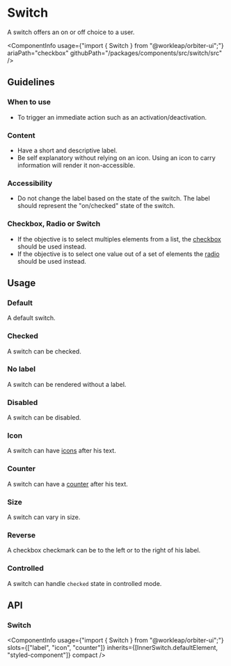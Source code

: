 

<Meta of={SwitchStories} />

# Switch

<Tagline>A switch offers an on or off choice to a user.</Tagline>

<ComponentInfo
    usage={"import { Switch } from \"@workleap/orbiter-ui\";"}
    ariaPath="checkbox"
    githubPath="/packages/components/src/switch/src"
/>

## Guidelines

### When to use

- To trigger an immediate action such as an activation/deactivation.

### Content

- Have a short and descriptive label.
- Be self explanatory without relying on an icon. Using an icon to carry information will render it non-accessible.

### Accessibility

- Do not change the label based on the state of the switch. The label should represent the "on/checked" state of the switch.

### Checkbox, Radio or Switch

- If the objective is to select multiples elements from a list, the [checkbox](?path=/docs/checkbox--default-story) should be used instead.
- If the objective is to select one value out of a set of elements the [radio](?path=/docs/radio--default-story) should be used instead.

## Usage

### Default

A default switch.

<Canvas of={SwitchStories.Default} />

### Checked

A switch can be checked.

<Canvas of={SwitchStories.Checked} />

### No label

A switch can be rendered without a label.

<Canvas of={SwitchStories.NoLabel} />

### Disabled

A switch can be disabled.

<Canvas of={SwitchStories.Disabled} />

### Icon

A switch can have [icons](?path=/docs/icon-gallery--docs) after his text.

<Canvas of={SwitchStories.IconStory} />

### Counter

A switch can have a [counter](?path=/docs/counter--default-story) after his text.

<Canvas of={SwitchStories.CounterStory} />

### Size

A switch can vary in size.

<Canvas of={SwitchStories.Size} />

### Reverse

A checkbox checkmark can be to the left or to the right of his label.

<Canvas of={SwitchStories.Reverse} />

### Controlled

A switch can handle `checked` state in controlled mode.

<Canvas of={SwitchStories.Controlled} />

## API

### Switch

<ComponentInfo
    usage={"import { Switch } from \"@workleap/orbiter-ui\";"}
    slots={["label", "icon", "counter"]}
    inherits={[InnerSwitch.defaultElement, "styled-component"]}
    compact
/>

<ArgTypes of={InnerSwitch} sort="alpha"/>
